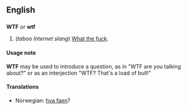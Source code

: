 ==English==
==={{Abbreviation}}===
'''WTF''' ''or'' '''wtf'''

#(''taboo Internet slang'') [[What the fuck]].

====Usage note====
'''WTF''' may be used to introduce a question, as in "WTF are you talking about?" or as an interjection "WTF?  That's a load of bull!"

====Translations====
<!--Add ABBREVIATIONS here, where these exist.  Put the full form on the page for "what the fuck".-->
*Norwegian: [[hva faen]]?<!--provide an abbreviation, if one exists-->